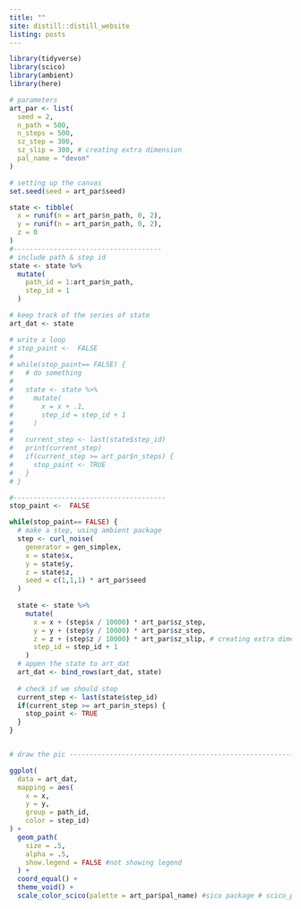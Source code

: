 ```yaml
---
title: ""
site: distill::distill_website
listing: posts
---
```

```r
library(tidyverse)
library(scico)
library(ambient)
library(here)

# parameters 
art_par <- list(
  seed = 2,
  n_path = 500,
  n_steps = 500,
  sz_step = 300,
  sz_slip = 300, # creating extra dimension 
  pal_name = "devon"
)

# setting up the canvas 
set.seed(seed = art_par$seed)

state <- tibble(
  x = runif(n = art_par$n_path, 0, 2),
  y = runif(n = art_par$n_path, 0, 2),
  z = 0
)
#-------------------------------------
# include path & step id 
state <- state %>% 
  mutate(
    path_id = 1:art_par$n_path, 
    step_id = 1
  )

# keep track of the series of state 
art_dat <- state 

# write a loop 
# stop_paint <-  FALSE
# 
# while(stop_paint== FALSE) {
#   # do something 
#   
#   state <- state %>%
#     mutate(
#       x = x + .1, 
#       step_id = step_id + 1
#     )
#   
#   current_step <- last(state$step_id)
#   print(current_step)
#   if(current_step >= art_par$n_steps) {
#     stop_paint <- TRUE
#   }
# }

#--------------------------------------
stop_paint <-  FALSE

while(stop_paint== FALSE) {
  # make a step, using ambient package 
  step <- curl_noise(
    generator = gen_simplex,
    x = state$x,
    y = state$y,
    z = state$z,
    seed = c(1,1,1) * art_par$seed
  )
  
  state <- state %>%
    mutate(
      x = x + (step$x / 10000) * art_par$sz_step, 
      y = y + (step$y / 10000) * art_par$sz_step, 
      z = z + (step$z / 10000) * art_par$sz_slip, # creating extra dimension
      step_id = step_id + 1
    )
  # appen the state to art_dat
  art_dat <- bind_rows(art_dat, state)
  
  # check if we should stop
  current_step <- last(state$step_id)
  if(current_step >= art_par$n_steps) {
    stop_paint <- TRUE
  }
}


# draw the pic ------------------------------------------------------------

ggplot(
  data = art_dat,
  mapping = aes(
    x = x, 
    y = y, 
    group = path_id,
    color = step_id)
) + 
  geom_path(
    size = .5,
    alpha = .5,
    show.legend = FALSE #not showing legend
  ) + 
  coord_equal() +
  theme_void() + 
  scale_color_scico(palette = art_par$pal_name) #sico package # scico_palette_show()

```